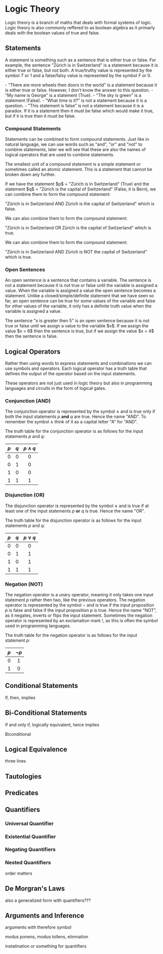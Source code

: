 
# Logic Theory

Logic theory is a branch of maths that deals with formal systems of logic. Logic theory is also commonly reffered to as boolean algebra 
as it primarly deals with the boolean values of true and false.

## Statements

A statement is something such as a sentence that is either true or false. For example, the sentence "Zürich is in Switzerland" is a statement because it is either true or false, but not both. 
A true/truthy value is represented by the symbol $T$ or $1$ and a false/falsy value is represented by the symbol $F$ or $0$.

<Callout type="example">
- "There are more wheels then doors in the world" is a statement because it is either true or false. However, I don't know the answer to this question.
- "My name is George" is a statement (True).
- "The sky is green" is a statement (False).
- "What time is it?" is not a statement because it is a question.
- "This statement is false" is not a statement because it is a paradox. If it is a statement then it must be false which would make it true, but if it is true then it must be false.
</Callout>

### Compound Statements

Statements can be combined to form compound statements. Just like in natural language, we can use words such as "and", "or" and "not" to combine statements, later 
we will see that these are also the names of logical operators that are used to combine statements. 

The smallest unit of a compound statement is a simple statement or sometimes called an atomic statement. 
This is a statement that cannot be broken down any further. 

<Callout type="example">
If we have the statement $p$ = "Zürich is in Switzerland" (True) and the statement $q$ = "Zürich is the capital of Switzerland" (False, it is Bern), we can combine them to form the compound statement:

"Zürich is in Switzerland AND Zürich is the capital of Switzerland" which is false.

We can also combine them to form the compound statement:

"Zürich is in Switzerland OR Zürich is the capital of Switzerland" which is true.

We can also combine them to form the compound statement:

"Zürich is in Switzerland AND Zürich is NOT the capital of Switzerland" which is true.
</Callout>

### Open Sentences

An open sentence is a sentence that contains a variable. The sentence is not a statement because it is not true or false until the variable is assigned a value.
When the variable is assigned a value the open sentence becomes a statement. Unlike a closed/simple/definite statement that we have seen so far, 
an open sentence can be true for some values of the variable and false for other values of the variable, it only has a definite 
truth value when the variable is assigned a value.

<Callout type="example">
The sentence "x is greater then 5" is an open sentence because it is not true or false until we assign a value to the variable $x$.
If we assign the value $x = 6$ then the sentence is true, but if we assign the value $x = 4$ then the sentence is false.
</Callout>

## Logical Operators

Rather then using words to express statements and combinations we can use symbols and operators. Each logical operator has a truth table that defines the output of the operator based on the input statements.

These operators are not just used in logic theory but also in programming languages and circuits in the form of logical gates.

### Conjunction (AND)

The conjunction operator is represented by the symbol $\land$ and is true only if both the input statements $p$ **and** $q$ are true. Hence the name "AND". To remember the symbol $\land$ think of it as a capital letter "A" for "AND".

The truth table for the conjunction operator is as follows for the input statements $p$ and $q$:

| $p$ | $q$ | $p \land q$ |
| :-: | :-: | :-: |
| $0$ | $0$ | $0$ |
| $0$ | $1$ | $0$ |
| $1$ | $0$ | $0$ |
| $1$ | $1$ | $1$ |

### Disjunction (OR)

The disjunction operator is represented by the symbol $\lor$ and is true if at least one of the input statements $p$ **or** $q$ is true. Hence the name "OR". 

The truth table for the disjunction operator is as follows for the input statements $p$ and $q$:

| $p$ | $q$ | $p \lor q$ |
| :-: | :-: | :-: |
| $0$ | $0$ | $0$ |
| $0$ | $1$ | $1$ |
| $1$ | $0$ | $1$ |
| $1$ | $1$ | $1$ |

### Negation (NOT)

The negation operator is a unary operator, meaning it only takes one input statement $p$ rather then two, like the previous operators. The negation operator is represented by the symbol $\lnot$ and is true if the input proposition $p$ is false and false if the input proposition $p$ is true. 
Hence the name "NOT", as it negates, inverts or flips the input statement. Sometimes the negation operator is represented by an exclamation mark $!$, as this is often the symbol used in programming languages.

The truth table for the negation operator is as follows for the input statement $p$:

| $p$ | $\lnot p$ |
| :-: | :-: |
| $0$ | $1$ |
| $1$ | $0$ |

## Conditional Statements

If, then, implies

## Bi-Conditional Statements

If and only if, logically equivalent, twice implies

Biconditional

## Logical Equivalence

three lines

## Tautologies

## Predicates

## Quantifiers

### Universal Quantifier

### Existential Quantifier

### Negating Quantifiers

### Nested Quantifiers

order matters

## De Morgran's Laws

also a generalized form with quantifiers???

## Arguments and Inference

arguments with therefore symbol

modus ponens, modus tollens, elimnation

instatination or something for quantifiers
